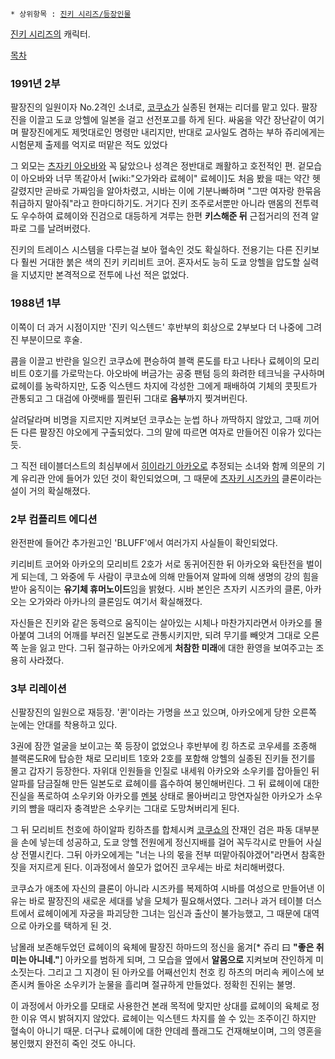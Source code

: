  * 상위항목 : [[진키 시리즈/등장인물]]

[[진키 시리즈]]의 캐릭터.

[[목차]]

=== 1991년 2부 ===
팔장진의 일원이자 No.2격인 소녀로, [[코쿠쇼]]가 실종된 현재는 리더를 맡고 있다. 팔장진을 이끌고 도쿄 앙헬에 일본을 걸고 선전포고를 하게 된다. 싸움을 약간 장난같이 여기며 팔장진에게도 제멋대로인 명령만 내리지만, 반대로 교사일도 겸하는 부하 쥬리에게는 시험문제 출제를 억지로 떠맡은 적도 있었다 

그 외모는 [[츠자키 아오바]]와 꼭 닮았으나 성격은 정반대로 쾌활하고 호전적인 편. 겉모습이 아오바와 너무 똑같아서 [wiki:"오가와라 료헤이" 료헤이]도 처음 봤을 때는 약간 헷갈렸지만 곧바로 가짜임을 알아차렸고, 시바는 이에 기분나빠하며 "그딴 여자랑 한묶음 취급하지 말아줘"라고 한마디하기도. 거기다 진키 조주로서뿐만 아니라 맨몸의 전투력도 우수하여 료헤이와 진검으로 대등하게 겨루는 한편 '''키스해준 뒤''' 근접거리의 전격 알파로 그를 날려버렸다. 

진키의 트레이스 시스템을 다루는걸 보아 혈속인 것도 확실하다. 전용기는 다른 진키보다 훨씬 거대한 붉은 색의 진키 키리비트 코어. 혼자서도 능히 도쿄 앙헬을 압도할 실력을 지녔지만 본격적으로 전투에 나선 적은 없었다.


=== 1988년 1부 ===
이쪽이 더 과거 시점이지만 '진키 익스텐드' 후반부의 회상으로 2부보다 더 나중에 그려진 부분이므로 후술.

쿔을 이끌고 반란을 일으킨 코쿠쇼에 편승하여 블랙 론도를 타고 나타나 료헤이의 모리비트 0호기를 가로막는다. 아오바에 버금가는 공중 팬텀 등의 화려한 테크닉을 구사하며 료헤이를 농락하지만, 도중 익스텐드 차지에 각성한 그에게 패배하여 기체의 콧핏트가 관통되고 그 대검에 아랫배를 찔린뒤 그대로 '''음부'''까지 찢겨버린다. 

살려달라며 비명을 지르지만 지켜보던 코쿠쇼는 눈썹 하나 까딱하지 않았고, 그때 끼어든 다른 팔장진 야오에게 구출되었다. 그의 말에 따르면 여자로 만들어진 이유가 있다는 듯.

그 직전 테이블더스트의 최심부에서 [[히이라기 아카오]]로 추정되는 소녀와 함께 의문의 기계 유리관 안에 들어가 있던 것이 확인되었으며, 그 때문에 [[츠자키 시즈카]]의 클론이라는 설이 거의 확실해졌다.


=== 2부 컴플리트 에디션 ===
완전판에 들어간 추가원고인 'BLUFF'에서 여러가지 사실들이 확인되었다.

키리비트 코어와 아카오의 모리비트 2호가 서로 동귀어진한 뒤 아카오와 육탄전을 벌이게 되는데, 그 와중에  두 사람이 쿠코쇼에 의해 만들어져 알파에 의해 생명의 강의 힘을 받아 움직이는 '''유기체 휴머노이드'''임을 밝혔다. 시바 본인은 츠자키 시즈카의 클론, 아카오는 오가와라 아카나의 클론임도 여기서 확실해졌다.

자신들은 진키와 같은 동력으로 움직이는 살아있는 시체나 마찬가지라면서 아카오를 몰아붙여 그녀의 어깨를 부러진 일본도로 관통시키지만, 되려 무기를 빼앗겨 그대로 오른쪽 눈을 잃고 만다. 그뒤 절규하는 아카오에게 '''처참한 미래'''에 대한 환영을 보여주고는 조용히 사라졌다.


=== 3부 리레이션 ===
신팔장진의 일원으로 재등장. '퀸'이라는 가명을 쓰고 있으며, 아카오에게 당한 오른쪽 눈에는 안대를 착용하고 있다.

3권에 잠깐 얼굴을 보이고는 쭉 등장이 없었으나 후반부에 킹 하츠로 코우세를 조종해 블랙론도R에 탑승한 채로 모리비트 1호와 2호를 포함해 앙헬의 실종된 진키들 전기를 몰고 갑자기 등장한다. 자위대 인원들을 인질로 내세워 아카오와 소우키를 잡아들인 뒤 알파를 담금질해 만든 일본도로 료헤이를 흡수하여 봉인해버린다. 그 뒤 료헤이에 대한 진실을 폭로하여 소우키와 아카오를 [[멘붕]] 상태로 몰아버리고 망연자실한 아카오가 소우키의 뺨을 때리자 충격받은 소우키는 그대로 도망쳐버리게 된다.

그 뒤 모리비트 천호에 하이알파 킹하츠를 합체시켜 [[코쿠쇼]]의 잔재인 검은 파동 대부분을 손에 넣는데 성공하고, 도쿄 앙헬 전원에게 정신지배를 걸어 꼭두각시로 만들어 사실상 전멸시킨다. 그뒤 아카오에게는 "너는 나의 몫을 전부 떠맡아줘야겠어"라면서 참혹한 짓을 저지르게 된다. 이과정에서 쓸모가 없어진 코우세는 바로 처리해버렸다.

코쿠쇼가 애초에 자신의 클론이 아니라 시즈카를 복제하여 시바를 여성으로 만들어낸 이유는 바로 팔장진의 새로운 세대를 낳을 모체가 필요해서였다. 그러나 과거 테이블 더스트에서 료헤이에게 자궁을 파괴당한 그녀는 임신과 출산이 불가능했고, 그 때문에 대역으로 아카오를 택하게 된 것.

남몰래 보존해두었던 료헤이의 육체에 팔장진 하마드의 정신을 옮겨[* 쥬리 曰 '''"좋은 취미는 아니네."'''] 아카오를 범하게 되며, 그 모습을 옆에서 '''알몸으로''' 지켜보며 잔인하게 미소짓는다. 그리고 그 지경이 된 아카오를 어째선인치 천호 킹 하츠의 머리속 케이스에 보존시켜 돌아온 소우키가 눈물을 흘리며 절규하게 만들었다. 정확힌 진위는 불명.

이 과정에서 아카오를 모태로 사용한건 본래 목적에 맞지만 상대를 료헤이의 육체로 정한 이유 역시 밝혀지지 않았다. 료헤이는 익스텐드 차지를 쓸 수 있는 조주이긴 하지만 혈속이 아니기 때문. 더구나 료헤이에 대한 얀데레 플래그도 건재해보이며, 그의 영혼을 봉인했지 완전히 죽인 것도 아니다.
